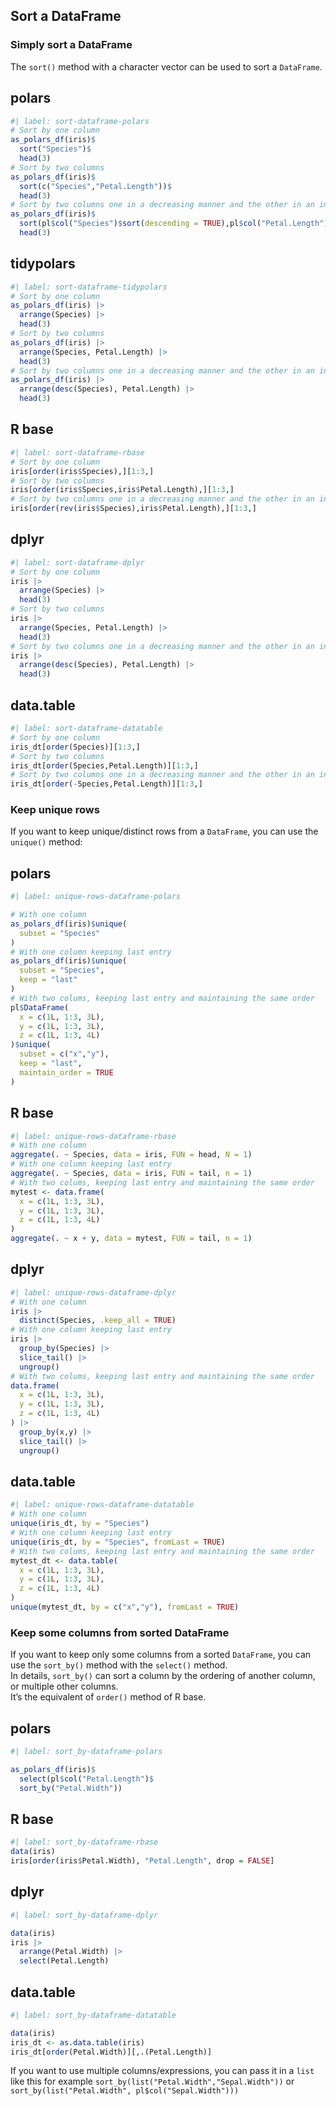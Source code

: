 ## Sort a DataFrame

### Simply sort a DataFrame

The `sort()` method with a character vector can be used to sort a `DataFrame`.

::: {.panel-tabset}
## polars

```r
#| label: sort-dataframe-polars
# Sort by one column
as_polars_df(iris)$
  sort("Species")$
  head(3)
# Sort by two columns
as_polars_df(iris)$
  sort(c("Species","Petal.Length"))$
  head(3)
# Sort by two columns one in a decreasing manner and the other in an increasing manner
as_polars_df(iris)$
  sort(pl$col("Species")$sort(descending = TRUE),pl$col("Petal.Length")$sort(descending = FALSE))$
  head(3)
```

## tidypolars

```r
#| label: sort-dataframe-tidypolars
# Sort by one column
as_polars_df(iris) |>
  arrange(Species) |>
  head(3)
# Sort by two columns
as_polars_df(iris) |>
  arrange(Species, Petal.Length) |>
  head(3)
# Sort by two columns one in a decreasing manner and the other in an increasing manner
as_polars_df(iris) |>
  arrange(desc(Species), Petal.Length) |>
  head(3)
```

## R base

```r
#| label: sort-dataframe-rbase
# Sort by one column
iris[order(iris$Species),][1:3,]
# Sort by two columns
iris[order(iris$Species,iris$Petal.Length),][1:3,]
# Sort by two columns one in a decreasing manner and the other in an increasing manner
iris[order(rev(iris$Species),iris$Petal.Length),][1:3,]
```

## dplyr

```r
#| label: sort-dataframe-dplyr
# Sort by one column
iris |>
  arrange(Species) |>
  head(3)
# Sort by two columns
iris |>
  arrange(Species, Petal.Length) |>
  head(3)
# Sort by two columns one in a decreasing manner and the other in an increasing manner
iris |>
  arrange(desc(Species), Petal.Length) |>
  head(3)
```

## data.table

```r
#| label: sort-dataframe-datatable
# Sort by one column
iris_dt[order(Species)][1:3,]
# Sort by two columns
iris_dt[order(Species,Petal.Length)][1:3,]
# Sort by two columns one in a decreasing manner and the other in an increasing manner
iris_dt[order(-Species,Petal.Length)][1:3,]
```
:::

### Keep unique rows

If you want to keep unique/distinct rows from a `DataFrame`, you can use the `unique()` method:

::: {.panel-tabset}
## polars

```r
#| label: unique-rows-dataframe-polars

# With one column
as_polars_df(iris)$unique(
  subset = "Species"
)
# With one column keeping last entry
as_polars_df(iris)$unique(
  subset = "Species",
  keep = "last"
)
# With two colums, keeping last entry and maintaining the same order
pl$DataFrame(
  x = c(1L, 1:3, 3L),
  y = c(1L, 1:3, 3L),
  z = c(1L, 1:3, 4L)
)$unique(
  subset = c("x","y"),
  keep = "last",
  maintain_order = TRUE
)
```

## R base

```r
#| label: unique-rows-dataframe-rbase
# With one column
aggregate(. ~ Species, data = iris, FUN = head, N = 1)
# With one column keeping last entry
aggregate(. ~ Species, data = iris, FUN = tail, n = 1)
# With two colums, keeping last entry and maintaining the same order
mytest <- data.frame(
  x = c(1L, 1:3, 3L),
  y = c(1L, 1:3, 3L),
  z = c(1L, 1:3, 4L)
) 
aggregate(. ~ x + y, data = mytest, FUN = tail, n = 1)
```

## dplyr

```r
#| label: unique-rows-dataframe-dplyr
# With one column
iris |>
  distinct(Species, .keep_all = TRUE)
# With one column keeping last entry
iris |>
  group_by(Species) |>
  slice_tail() |>
  ungroup()
# With two colums, keeping last entry and maintaining the same order
data.frame(
  x = c(1L, 1:3, 3L),
  y = c(1L, 1:3, 3L),
  z = c(1L, 1:3, 4L)
) |>
  group_by(x,y) |>
  slice_tail() |>
  ungroup()
```

## data.table

```r
#| label: unique-rows-dataframe-datatable
# With one column
unique(iris_dt, by = "Species")
# With one column keeping last entry
unique(iris_dt, by = "Species", fromLast = TRUE)
# With two colums, keeping last entry and maintaining the same order
mytest_dt <- data.table(
  x = c(1L, 1:3, 3L),
  y = c(1L, 1:3, 3L),
  z = c(1L, 1:3, 4L)
) 
unique(mytest_dt, by = c("x","y"), fromLast = TRUE)
```
:::

### Keep some columns from sorted DataFrame

If you want to keep only some columns from a sorted `DataFrame`, you can use the `sort_by()` method with the `select()` method.  
In details, `sort_by()` can sort a column by the ordering of another column, or multiple other columns.  
It's the equivalent of `order()` method of R base.

::: {.panel-tabset}
## polars

```r
#| label: sort_by-dataframe-polars

as_polars_df(iris)$
  select(pl$col("Petal.Length")$
  sort_by("Petal.Width"))
```

## R base

```r
#| label: sort_by-dataframe-rbase
data(iris)
iris[order(iris$Petal.Width), "Petal.Length", drop = FALSE]
```

## dplyr

```r
#| label: sort_by-dataframe-dplyr

data(iris)
iris |>
  arrange(Petal.Width) |>
  select(Petal.Length)
```

## data.table

```r
#| label: sort_by-dataframe-datatable

data(iris)
iris_dt <- as.data.table(iris)
iris_dt[order(Petal.Width)][,.(Petal.Length)]
```
:::

::: {.callout-tip}
If you want to use multiple columns/expressions, you can pass it in a `list` like this for example `sort_by(list("Petal.Width","Sepal.Width"))` or `sort_by(list("Petal.Width", pl$col("Sepal.Width")))`
:::
